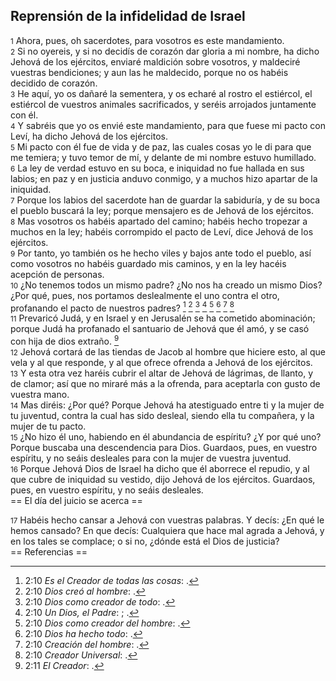 == Reprensión de la infidelidad de Israel ==

{{anchor|1}} <small>1</small> Ahora, pues, oh sacerdotes, para vosotros es este mandamiento.<br>
{{anchor|2}} <small>2</small> Si no oyereis, y si no decidís de corazón dar gloria a mi nombre, ha dicho Jehová de los ejércitos, enviaré maldición sobre vosotros, y maldeciré vuestras bendiciones; y aun las he maldecido, porque no os habéis decidido de corazón.<br>
{{anchor|3}} <small>3</small> He aquí, yo os dañaré la sementera, y os echaré al rostro el estiércol, el estiércol de vuestros animales sacrificados, y seréis arrojados juntamente con él.<br>
{{anchor|4}} <small>4</small> Y sabréis que yo os envié este mandamiento, para que fuese mi pacto con Leví, ha dicho Jehová de los ejércitos.<br>
{{anchor|5}} <small>5</small> Mi pacto con él fue de vida y de paz, las cuales cosas yo le di para que me temiera; y tuvo temor de mí, y delante de mi nombre estuvo humillado.<br>
{{anchor|6}} <small>6</small> La ley de verdad estuvo en su boca, e iniquidad no fue hallada en sus labios; en paz y en justicia anduvo conmigo, y a muchos hizo apartar de la iniquidad.<br>
{{anchor|7}} <small>7</small> Porque los labios del sacerdote han de guardar la sabiduría, y de su boca el pueblo buscará la ley; porque mensajero es de Jehová de los ejércitos.<br>
{{anchor|8}} <small>8</small> Mas vosotros os habéis apartado del camino; habéis hecho tropezar a muchos en la ley; habéis corrompido el pacto de Leví, dice Jehová de los ejércitos.<br>
{{anchor|9}} <small>9</small> Por tanto, yo también os he hecho viles y bajos ante todo el pueblo, así como vosotros no habéis guardado mis caminos, y en la ley hacéis acepción de personas.<br>
{{anchor|10}} <small>10</small> ¿No tenemos todos un mismo padre? ¿No nos ha creado un mismo Dios? ¿Por qué, pues, nos portamos deslealmente el uno contra el otro, profanando el pacto de nuestros padres? <ref>2:10 ''Es el Creador de todas las cosas'': {{lib|LU|131|10|2}}.</ref> <ref>2:10 ''Dios creó al hombre'': {{lib|LU|131|2|2}}.</ref> <ref>2:10 ''Dios como creador de todo'': {{lib|LU|95|5|9}}.</ref> <ref>2:10 ''Un Dios, el Padre'': {{lib|LU|2|1|2}}; {{lib|LU|2|1|2}}.</ref> <ref>2:10 ''Dios como creador del hombre'': {{lib|LU|0|2|9}}.</ref> <ref>2:10 ''Dios ha hecho todo'': {{lib|LU|6|1|3}}.</ref> <ref>2:10 ''Creación del hombre'': {{lib|LU|74|0|1}}.</ref> <ref>2:10 ''Creador Universal'': {{lib|LU|142|3|7}}.</ref><br>
{{anchor|11}} <small>11</small> Prevaricó Judá, y en Israel y en Jerusalén se ha cometido abominación; porque Judá ha profanado el santuario de Jehová que él amó, y se casó con hija de dios extraño. <ref>2:11 ''El Creador'': {{lib|LU|131|10|6}}.</ref><br>
{{anchor|12}} <small>12</small> Jehová cortará de las tiendas de Jacob al hombre que hiciere esto, al que vela y al que responde, y al que ofrece ofrenda a Jehová de los ejércitos.<br>
{{anchor|13}} <small>13</small> Y esta otra vez haréis cubrir el altar de Jehová de lágrimas, de llanto, y de clamor; así que no miraré más a la ofrenda, para aceptarla con gusto de vuestra mano.<br>
{{anchor|14}} <small>14</small> Mas diréis: ¿Por qué? Porque Jehová ha atestiguado entre ti y la mujer de tu juventud, contra la cual has sido desleal, siendo ella tu compañera, y la mujer de tu pacto.<br>
{{anchor|15}} <small>15</small> ¿No hizo él uno, habiendo en él abundancia de espíritu? ¿Y por qué uno? Porque buscaba una descendencia para Dios. Guardaos, pues, en vuestro espíritu, y no seáis desleales para con la mujer de vuestra juventud.<br>
{{anchor|16}} <small>16</small> Porque Jehová Dios de Israel ha dicho que él aborrece el repudio, y al que cubre de iniquidad su vestido, dijo Jehová de los ejércitos. Guardaos, pues, en vuestro espíritu, y no seáis desleales.<br>
== El día del juicio se acerca ==

{{anchor|17}} <small>17</small> Habéis hecho cansar a Jehová con vuestras palabras. Y decís: ¿En qué le hemos cansado? En que decís: Cualquiera que hace mal agrada a Jehová, y en los tales se complace; o si no, ¿dónde está el Dios de justicia?<br>
== Referencias ==

<references />
